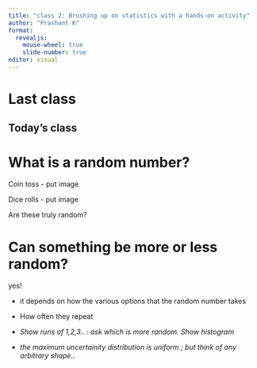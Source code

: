 ```yaml
---
title: "class 2: Brushing up on statistics with a hands-on activity"
author: "Prashant K"
format: 
  revealjs:
    mouse-wheel: true
    slide-number: true
editor: visual
---
```


# Last class

## Today's class

# What is a random number?

Coin toss - put image

Dice rolls - put image

Are these truly random?

# Can something be more or less random?

yes!

-   it depends on how the various options that the random number takes

-   How often they repeat

-   *Show runs of 1,2,3.. : ask which is more random. Show histogram*

-   *the maximum uncertainity distribution is uniform ; but think of any arbitrary shape..*
